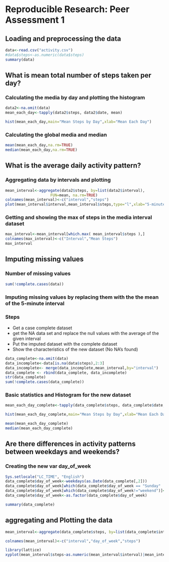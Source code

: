 # Reproducible Research: Peer Assessment 1


## Loading and preprocessing the data
```r
data<-read.csv("activity.csv")
#data$steps<-as.numeric(data$steps)
summary(data)
```


## What is mean total number of steps taken per day?
### Calculating the media by day and plotting the histogram
```r
data2<-na.omit(data)
mean_each_day<-tapply(data2$steps, data2$date, mean)

hist(mean_each_day,main="Mean Steps by Day",xlab="Mean Each Day")
```
### Calculating the global media and median
```r
mean(mean_each_day,na.rm=TRUE)
median(mean_each_day,na.rm=TRUE)

```



## What is the average daily activity pattern?
### Aggregating data by intervals and plotting
```r
mean_interval<-aggregate(data2$steps, by=list(data2$interval), 
                    FUN=mean, na.rm=TRUE)
colnames(mean_interval)<-c("interval","steps")
plot(mean_interval$interval,mean_interval$steps,type="l",xlab="5-minute interval",ylab="Average All Days",main="Average Daily Activity Pattern")
```
### Getting and showing the max of steps in the media interval dataset
```r
max_interval<-mean_interval[which.max( mean_interval$steps ),]
colnames(max_interval)<-c("Interval","Mean Steps")
max_interval

```
## Imputing missing values
### Number of missing values
```r
sum(!complete.cases(data))
```
### Imputing missing values by replacing them with the the mean of the 5-minute interval
### Steps
- Get a case complete dataset
- get the NA data set and replace the null values with the average of the given interval
- Put the imputed dataset with the complete dataset
- Show the characteristics of the new dataset (No NA's found)
```r
data_complete<-na.omit(data)
data_incomplete<-data[is.na(data$steps),2:3]
data_incomplete<- merge(data_incomplete,mean_interval,by="interval")
data_complete <- rbind(data_complete, data_incomplete)
str(data_complete)
sum(!complete.cases(data_complete))
```
### Basic statistics and Histogram for the new dataset

```r
mean_each_day_complete<-tapply(data_complete$steps, data_complete$date, mean)

hist(mean_each_day_complete,main="Mean Steps by Day",xlab="Mean Each Day")

mean(mean_each_day_complete)
median(mean_each_day_complete)
```

## Are there differences in activity patterns between weekdays and weekends?
### Creating the new var day_of_week 
```r
Sys.setlocale("LC_TIME", "English")
data_complete$day_of_week<-weekdays(as.Date(data_complete[,2]))
data_complete$day_of_week[which(data_complete$day_of_week == "Sunday" | data_complete$day_of_week == "Saturday")]<-"weekend"
data_complete$day_of_week[which(data_complete$day_of_week!="weekend")]<-"weekday"
data_complete$day_of_week<-as.factor(data_complete$day_of_week)

summary(data_complete)
```
## aggregating and Plotting the data

```r
mean_interval<-aggregate(data_complete$steps, by=list(data_complete$interval,data_complete$day_of_week),FUN=mean, na.rm=TRUE)

colnames(mean_interval)<-c("interval","day_of_week","steps")

library(lattice)
xyplot(mean_interval$steps~as.numeric(mean_interval$interval)|mean_interval$day_of_week, layout = c(1, 2),type="l",xlab="Interval",ylab="Number of Steps") 


```
